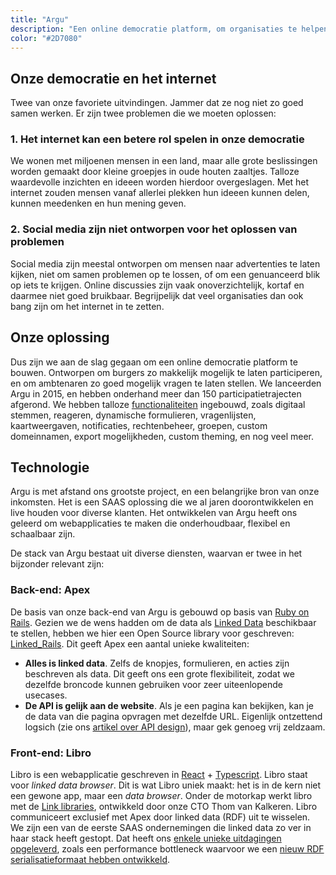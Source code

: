 ```yaml
---
title: "Argu"
description: "Een online democratie platform, om organisaties te helpen hun achterban te bereiken."
color: "#2D7080"
---
```


## Onze democratie en het internet

Twee van onze favoriete uitvindingen.
Jammer dat ze nog niet zo goed samen werken.
Er zijn twee problemen die we moeten oplossen:

### 1. Het internet kan een betere rol spelen in onze democratie

We wonen met miljoenen mensen in een land, maar alle grote beslissingen worden gemaakt door kleine groepjes in oude houten zaaltjes.
Talloze waardevolle inzichten en ideeen worden hierdoor overgeslagen.
Met het internet zouden mensen vanaf allerlei plekken hun ideeen kunnen delen, kunnen meedenken en hun mening geven.

### 2. Social media zijn niet ontworpen voor het oplossen van problemen

Social media zijn meestal ontworpen om mensen naar advertenties te laten kijken, niet om samen problemen op te lossen, of om een genuanceerd blik op iets te krijgen.
Online discussies zijn vaak onoverzichtelijk, kortaf en daarmee niet goed bruikbaar.
Begrijpelijk dat veel organisaties dan ook bang zijn om het internet in te zetten.

## Onze oplossing

Dus zijn we aan de slag gegaan om een online democratie platform te bouwen.
Ontworpen om burgers zo makkelijk mogelijk te laten participeren, en om ambtenaren zo goed mogelijk vragen te laten stellen.
We lanceerden Argu in 2015, en hebben onderhand meer dan 150 participatietrajecten afgerond.
We hebben talloze [functionaliteiten](https://argu.co/info/functionaliteiten) ingebouwd, zoals digitaal stemmen, reageren, dynamische formulieren, vragenlijsten, kaartweergaven, notificaties, rechtenbeheer, groepen, custom domeinnamen, export mogelijkheden, custom theming, en nog veel meer.


<BigImage image="cases/body_argu.png" />

<!--
<FeatureBlock title="Open Source" image="screenshots/argu.png">
<span>We houden van Open Source, dus bekijk onze projecten op <a href="https://github.com/ontola/">Github</a> en <a href="https://gitlab.com/ontola/">GitLab</a>!</span>
</FeatureBlock> -->

## Technologie

Argu is met afstand ons grootste project, en een belangrijke bron van onze inkomsten.
Het is een SAAS oplossing die we al jaren doorontwikkelen en live houden voor diverse klanten.
Het ontwikkelen van Argu heeft ons geleerd om webapplicaties te maken die onderhoudbaar, flexibel en schaalbaar zijn.

De stack van Argu bestaat uit diverse diensten, waarvan er twee in het bijzonder relevant zijn:

### Back-end: Apex

De basis van onze back-end van Argu is gebouwd op basis van [Ruby on Rails](/nl/tech/ruby-on-rails).
Gezien we de wens hadden om de data als [Linked Data](/nl/blog/what-is-linked-data) beschikbaar te stellen, hebben we hier een Open Source library voor geschreven: [Linked_Rails](https://github.com/ontola/linked_rails).
Dit geeft Apex een aantal unieke kwaliteiten:

- **Alles is linked data**. Zelfs de knopjes, formulieren, en acties zijn beschreven als data. Dit geeft ons een grote flexibiliteit, zodat we dezelfde broncode kunnen gebruiken voor zeer uiteenlopende usecases.
- **De API is gelijk aan de website**. Als je een pagina kan bekijken, kan je de data van die pagina opvragen met dezelfde URL. Eigenlijk ontzettend logsich (zie ons [artikel over API design](/blog/api-design)), maar gek genoeg vrij zeldzaam.

### Front-end: Libro

Libro is een webapplicatie geschreven in [React](/nl/tech/react) + [Typescript](/nl/tech/typescript).
Libro staat voor _linked data browser_.
Dit is wat Libro uniek maakt: het is in de kern niet een gewone app, maar een _data browser_.
Onder de motorkap werkt libro met de [Link libraries](https://github.com/rescribet/link-redux), ontwikkeld door onze CTO Thom van Kalkeren.
Libro communiceert exclusief met Apex door linked data (RDF) uit te wisselen.
We zijn een van de eerste SAAS ondernemingen die linked data zo ver in haar stack heeft gestopt.
Dat heeft ons [enkele unieke uitdagingen opgeleverd](/blog/full-stack-linked-data/), zoals een performance bottleneck waarvoor we een [nieuw RDF serialisatieformaat hebben ontwikkeld](https://github.com/ontola/hextuples).
